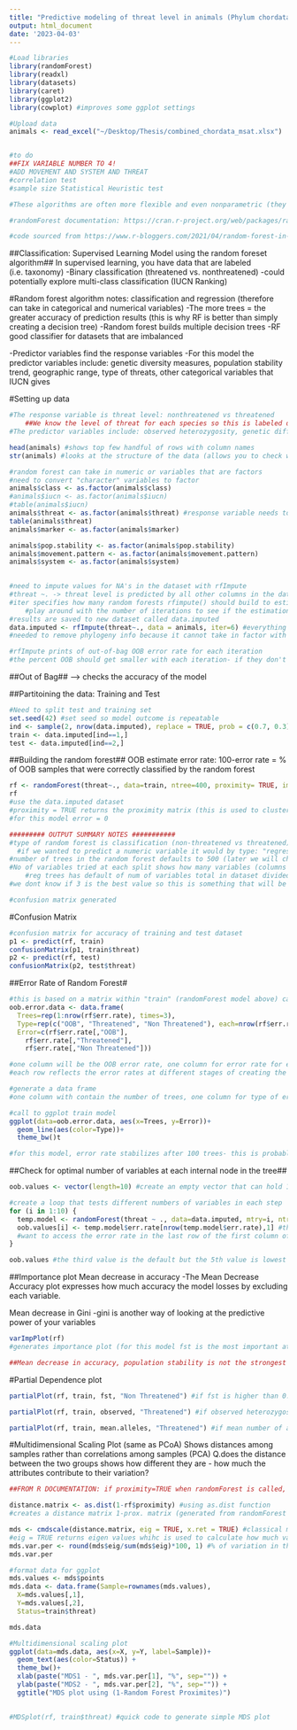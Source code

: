 ```yaml
---
title: "Predictive modeling of threat level in animals (Phylum chordata)"
output: html_document
date: '2023-04-03'
---
```


```r
#Load libraries
library(randomForest)
library(readxl)
library(datasets)
library(caret)
library(ggplot2)
library(cowplot) #improves some ggplot settings

#Upload data
animals <- read_excel("~/Desktop/Thesis/combined_chordata_msat.xlsx") 


#to do
##FIX VARIABLE NUMBER TO 4!
#ADD MOVEMENT AND SYSTEM AND THREAT
#correlation test
#sample size Statistical Heuristic test

#These algorithms are often more flexible and even nonparametric (they can figure out how many parameters are #required to model your problem in addition to the values of those parameters). They are also high-variance, meaning #predictions vary based on the specific data used to train them. This added flexibility and power comes at the cost #of requiring more training data, often a lot more data.

#randomForest documentation: https://cran.r-project.org/web/packages/randomForest/randomForest.pdf

#code sourced from https://www.r-bloggers.com/2021/04/random-forest-in-r/ and https://www.youtube.com/watch?v=6EXPYzbfLCE

```

##Classification: Supervised Learning Model using the random foreset algorithm##
In supervised learning, you have data that are labeled (i.e. taxonomy)
-Binary classification (threatened vs. nonthreatened)
  -could potentially explore multi-class classification (IUCN Ranking)

#Random forest algorithm notes: classification and regression (therefore can take in categorical and numerical variables)
-The more trees = the greater accuracy of prediction results (this is why RF is better than simply creating a decision tree)
-Random forest builds multiple decision trees 
-RF good classifier for datasets that are imbalanced 

-Predictor variables find the response variables 
  -For this model the predictor variables include: genetic diversity measures, population stability trend, geographic range, type of threats, other categorical variables that IUCN gives
  


#Setting up data
```r
#The response variable is threat level: nonthreatened vs threatened
    ##We know the level of threat for each species so this is labeled data -> (supervised learning)
#The predictor variables include: observed heterozygosity, genetic differentiation (fst), allelic richness, mean number of alleles, population stability (stable, decreasing, increases or unknown), movement pattern (migrant, not migrant, altitudinal migrant), generation length (in years)

head(animals) #shows top few handful of rows with column names
str(animals) #looks at the structure of the data (allows you to check whether columns are characters, numeric etc)

#random forest can take in numeric or variables that are factors
#need to convert "character" variables to factor 
animals$class <- as.factor(animals$class)
#animals$iucn <- as.factor(animals$iucn)
#table(animals$iucn)
animals$threat <- as.factor(animals$threat) #response variable needs to be a factor
table(animals$threat)
animals$marker <- as.factor(animals$marker)

animals$pop.stability <- as.factor(animals$pop.stability)
animals$movement.pattern <- as.factor(animals$movement.pattern)
animals$system <- as.factor(animals$system)
 

#need to impute values for NA's in the dataset with rfImpute
#threat ~. -> threat level is predicted by all other columns in the dataset 
#iter specifies how many random forests rfimpute() should build to estimate the missing values in the data set
    #play around with the number of iterations to see if the estimation improves 
#results are saved to new dataset called data.imputed
data.imputed <- rfImpute(threat~., data = animals, iter=6) #everything needs to be a factor 
#needed to remove phylogeny info because it cannot take in factor with more than 50 levels

#rfImpute prints of out-of-bag OOB error rate for each iteration 
#the percent OOB should get smaller with each iteration- if they don't then you can conclude that the estimates are going to be as good as they can get

```
##Out of Bag## --> checks the accuracy of the model 



##Partitoining the data: Training and Test
```r
#Need to split test and training set
set.seed(42) #set seed so model outcome is repeatable
ind <- sample(2, nrow(data.imputed), replace = TRUE, prob = c(0.7, 0.3)) #training/test %70/%30
train <- data.imputed[ind==1,]
test <- data.imputed[ind==2,]

```

##Building the random forest##
OOB estimate error rate: 100-error rate = % of OOB samples that were correctly classified by the random forest 
```r

rf <- randomForest(threat~., data=train, ntree=400, proximity= TRUE, importance = TRUE)
rf
#use the data.imputed dataset 
#proximity = TRUE returns the proximity matrix (this is used to cluster samples for multidimensional plot)
#for this model error = 0

######### OUTPUT SUMMARY NOTES ###########
#type of random forest is classification (non-threatened vs threatened)
  #if we wanted to predict a numeric variable it would by type: "regression" and would predict numbers 
#number of trees in the random forest defaults to 500 (later we will check to see if 500 is enough for optimal classification)
#No of variables tried at each split shows how many variables (columns in the data) were considered at each internal node --> classification trees has a default setting of the square root of the number of variables 
    #reg trees has default of num of variables total in dataset divided by 3 
#we dont know if 3 is the best value so this is something that will be played around with later 

#confusion matrix generated
```

#Confusion Matrix 
```r
#confusion matrix for accuracy of training and test dataset 
p1 <- predict(rf, train)
confusionMatrix(p1, train$threat)
p2 <- predict(rf, test)
confusionMatrix(p2, test$threat) 

```

##Error Rate of Random Forest#
```r
#this is based on a matrix within "train" (randomForest model above) called err.rate
oob.error.data <- data.frame(
  Trees=rep(1:nrow(rf$err.rate), times=3),
  Type=rep(c("OOB", "Threatened", "Non Threatened"), each=nrow(rf$err.rate)),
  Error=c(rf$err.rate[,"OOB"],
    rf$err.rate[,"Threatened"],
    rf$err.rate[,"Non Threatened"]))

#one column will be the OOB error rate, one column for error rate for each threat level (or how often each threat level is misclassified) 
#each row reflects the error rates at different stages of creating the random forest: first row contains error rates after making the first tree, the last row [500,] contains the error rates after making 500 trees 

#generate a data frame
#one column with contain the number of trees, one column for type of error (OOB), and one column for error value

#call to ggplot train model
ggplot(data=oob.error.data, aes(x=Trees, y=Error))+
  geom_line(aes(color=Type))+
  theme_bw()t

#for this model, error rate stabilizes after 100 trees- this is probably due to low data points
```

##Check for optimal number of variables at each internal node in the tree##
```r
oob.values <- vector(length=10) #create an empty vector that can hold 10 values

#create a loop that tests different numbers of variables in each step 
for (i in 1:10) {
  temp.model <- randomForest(threat ~ ., data=data.imputed, mtry=i, ntree=100) #building a random forest using "i" to determine the number of variables to try at each step
  oob.values[i] <- temp.model$err.rate[nrow(temp.model$err.rate),1] #this is where the OOB error rate is stored after each random forest is built that usese a different value for mtry (1-10)
  #want to access the error rate in the last row of the first column of the dataframe of temp.model (the OOB error rate when all ntrees (100) have been made)
} 

oob.values #the third value is the default but the 5th value is lowest so should we change?

```

##Importance plot
Mean decrease in accuracy
  -The Mean Decrease Accuracy plot expresses how much accuracy the model losses by excluding each variable. 

Mean decrease in Gini
  -gini is another way of looking at the predictive power of your variables
```r
varImpPlot(rf)
#generates importance plot (for this model fst is the most important attribute when predicting threat)

##Mean decrease in accuracy, population stability is not the strongest predictor but is high in aiding the model? 
```

#Partial Dependence plot
```r
partialPlot(rf, train, fst, "Non Threatened") #if fst is higher than 0.2 than there is a higher chance of classifying animals as threatened 

partialPlot(rf, train, observed, "Threatened") #if observed heterozygosity is lower than 0.6 than theres a higher chance of classifying animals as threatened 

partialPlot(rf, train, mean.alleles, "Threatened") #if mean number of alleles is lower than ~13 than theres a higher chance of classifying animals as threatened 
```

#Multidimensional Scaling Plot (same as PCoA)
Shows distances among samples rather than correlations among samples (PCA)
Q.does the distance between the two groups shows how different they are - how much the attributes contribute to their variation?
```r


##FROM R DOCUMENTATION: if proximity=TRUE when randomForest is called, a matrix of proximity measures among the input (based on the frequency that pairs of data points are in the same terminal nodes).

distance.matrix <- as.dist(1-rf$proximity) #using as.dist function
#creates a distance matrix 1-prox. matrix (generated from randomForest model rf)

mds <- cmdscale(distance.matrix, eig = TRUE, x.ret = TRUE) #classical multidimensional scaling
#eig = TRUE returns eigen values whihc is used to calculate how much variation in the distance matrix each axis accounts for
mds.var.per <- round(mds$eig/sum(mds$eig)*100, 1) #% of variation in the distance matrix that X & Y axis' account for
mds.var.per

#format data for ggplot
mds.values <- mds$points
mds.data <- data.frame(Sample=rownames(mds.values),
  X=mds.values[,1],
  Y=mds.values[,2],
  Status=train$threat)

mds.data

#Multidimensional scaling plot
ggplot(data=mds.data, aes(x=X, y=Y, label=Sample))+
  geom_text(aes(color=Status)) +
  theme_bw()+
  xlab(paste("MDS1 - ", mds.var.per[1], "%", sep="")) +
  ylab(paste("MDS2 - ", mds.var.per[2], "%", sep="")) +
  ggtitle("MDS plot using (1-Random Forest Proximites)")
  

#MDSplot(rf, train$threat) #quick code to generate simple MDS plot

```
